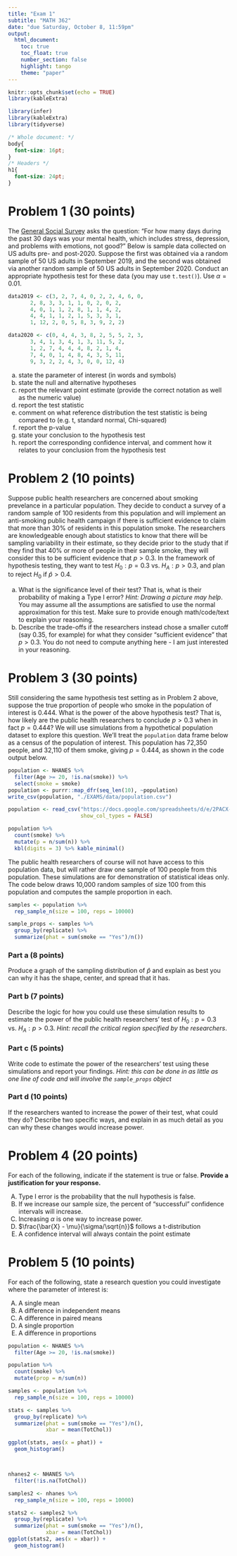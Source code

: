 ```yaml
---
title: "Exam 1"
subtitle: "MATH 362"
date: "due Saturday, October 8, 11:59pm"
output: 
  html_document:
    toc: true
    toc_float: true
    number_section: false
    highlight: tango
    theme: "paper"
---
```


```r
knitr::opts_chunk$set(echo = TRUE)
library(kableExtra)
```

```r
library(infer)
library(kableExtra)
library(tidyverse)
```

```css
/* Whole document: */
body{
  font-size: 16pt;
}
/* Headers */
h1{
  font-size: 24pt;
}
```


# Problem 1 (30 points)

The [General Social Survey](https://gss.norc.org) asks the question: "For how many days during the past 30 days was your mental health, which includes stress, depression, and problems with emotions, not good?" Below is sample data collected on US adults pre- and post-2020. Suppose the first was obtained via a random sample of 50 US adults in September 2019, and the second was obtained via another random sample of 50 US adults in September 2020. Conduct an appropriate hypothesis test for these data (you may use `t.test()`). Use $\alpha = 0.01$.  

```r
data2019 <- c(3, 2, 7, 4, 0, 2, 2, 4, 6, 0,
       2, 8, 3, 3, 1, 1, 0, 2, 0, 2,
       4, 0, 1, 1, 2, 8, 1, 1, 4, 2, 
       4, 4, 1, 1, 2, 1, 5, 3, 3, 1, 
       1, 12, 2, 0, 5, 8, 3, 9, 2, 2)

data2020 <- c(0, 4, 4, 3, 8, 2, 5, 5, 2, 3, 
       3, 4, 1, 3, 4, 1, 3, 11, 5, 2,  
       1, 2, 7, 4, 4, 4, 8, 2, 1, 4,  
       7, 4, 0, 1, 4, 8, 4, 3, 5, 11,  
       9, 3, 2, 2, 4, 3, 0, 0, 12, 4)
```

a) state the parameter of interest (in words and symbols)
a) state the null and alternative hypotheses
a) report the relevant point estimate (provide the correct notation as well as the numeric value)
a) report the test statistic
a) comment on what reference distribution the test statistic is being compared to (e.g. t, standard normal, Chi-squared)
a) report the p-value
a) state your conclusion to the hypothesis test
a) report the corresponding confidence interval, and comment how it relates to your conclusion from the hypothesis test

# Problem 2 (10 points)

Suppose public health researchers are concerned about smoking prevelance in a particular population. They decide to conduct a survey of a random sample of 100 residents from this population and will implement an anti-smoking public health campaign if there is sufficient evidence to claim that more than 30% of residents in this population smoke. The researchers are knowledgeable enough about statistics to know that there will be sampling variability in their estimate, so they decide prior to the study that if they find that 40% or more of people in their sample smoke, they will consider this to be sufficient evidence that $p > 0.3$. In the framework of hypothesis testing, they want to test $H_0: p = 0.3$ vs. $H_A: p > 0.3$, and plan to reject $H_0$ if $\hat{p} > 0.4$. 

a) What is the significance level of their test? That is, what is their probability of making a Type I error? *Hint: Drawing a picture may help*. You may assume all the assumptions are satisfied to use the normal approximation for this test. Make sure to provide enough math/code/text to explain your reasoning.
b) Describe the trade-offs if the researchers instead chose a smaller cutoff (say 0.35, for example) for what they consider "sufficient evidence" that $p > 0.3$. You do not need to compute anything here - I am just interested in your reasoning. 

# Problem 3 (30 points)

Still considering the same hypothesis test setting as in Problem 2 above, suppose the true proportion of people who smoke in the population of interest is 0.444. What is the power of the above hypothesis test? That is, how likely are the public health researchers to conclude $p > 0.3$ when in fact $p = 0.444$? We will use simulations from a hypothetical population dataset to explore this question. We'll treat the `population` data frame below as a census of the population of interest. This population has 72,350 people, and 32,110 of them smoke, giving $p = 0.444$, as shown in the code output below. 

```r
population <- NHANES %>% 
  filter(Age >= 20, !is.na(smoke)) %>% 
  select(smoke = smoke)
population <- purrr::map_dfr(seq_len(10), ~population) 
write_csv(population, "./EXAMS/data/population.csv")
```

```r
population <- read_csv("https://docs.google.com/spreadsheets/d/e/2PACX-1vQ7Pn9SuN6KzdvxgqMG98iR8J3gorfkPLCVbF9VV4zwna5eY6-21M9ZV98MmxpX6LQ1iN8ChZur1rXe/pub?gid=429421419&single=true&output=csv", 
                       show_col_types = FALSE)

population %>% 
  count(smoke) %>% 
  mutate(p = n/sum(n)) %>% 
  kbl(digits = 3) %>% kable_minimal()
```

The public health researchers of course will not have access to this population data, but will rather draw one sample of 100 people from this population. These simulations are for demonstration of statistical ideas only. The code below draws 10,000 random samples of size 100 from this population and computes the sample proportion in each.

```r
samples <- population %>% 
  rep_sample_n(size = 100, reps = 10000)

sample_props <- samples %>% 
  group_by(replicate) %>% 
  summarize(phat = sum(smoke == "Yes")/n())
```

### Part a (8 points)

Produce a graph of the sampling distribution of $\hat{p}$ and explain as best you can why it has the shape, center, and spread that it has. 

### Part b (7 points)

Describe the logic for how you could use these simulation results to estimate the power of the public health researchers' test of $H_0: p = 0.3$ vs. $H_A: p > 0.3$. *Hint: recall the critical region specified by the researchers*.

### Part c (5 points)

Write code to estimate the power of the researchers' test using these simulations and report your findings.  *Hint: this can be done in as little as one line of code and will involve the `sample_props` object*

### Part d (10 points)

If the researchers wanted to increase the power of their test, what could they do? Describe two specific ways, and explain in as much detail as you can why these changes would increase power. 
    
# Problem 4 (20 points)

For each of the following, indicate if the statement is true or false. **Provide a justification for your response.**

  A) Type I error is the probability that the null hypothesis is false. 
  A) If we increase our sample size, the percent of "successful" confidence intervals will increase.
  A) Increasing $\alpha$ is one way to increase power.
  A) $\frac{\bar{X} - \mu}{\sigma/\sqrt{n}}$ follows a t-distribution
  A) A confidence interval will always contain the point estimate

# Problem 5 (10 points)

For each of the following, state a research question you could investigate where the parameter of interest is:

  A) A single mean
  A) A difference in independent means
  A) A difference in paired means
  A) A single proportion
  A) A difference in proportions
  
```r
population <- NHANES %>% 
  filter(Age >= 20, !is.na(smoke))

population %>% 
  count(smoke) %>% 
  mutate(prop = n/sum(n))

samples <- population %>% 
  rep_sample_n(size = 100, reps = 10000)

stats <- samples %>% 
  group_by(replicate) %>% 
  summarize(phat = sum(smoke == "Yes")/n(),
            xbar = mean(TotChol))

ggplot(stats, aes(x = phat)) +
  geom_histogram()



nhanes2 <- NHANES %>% 
  filter(!is.na(TotChol))

samples2 <- nhanes %>% 
  rep_sample_n(size = 100, reps = 10000)

stats2 <- samples2 %>% 
  group_by(replicate) %>% 
  summarize(phat = sum(smoke == "Yes")/n(),
            xbar = mean(TotChol))
ggplot(stats2, aes(x = xbar)) +
  geom_histogram()
```
